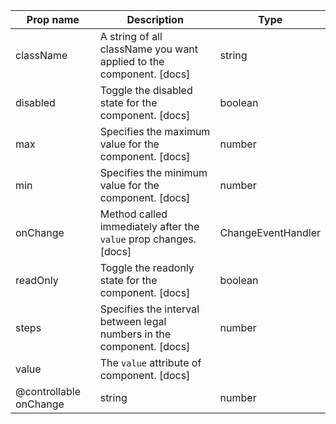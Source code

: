 | Prop name | Description | Type |
| --- | --- | --- |
| className | A string of all className you want applied to the component. [docs] | string |
| disabled | Toggle the disabled state for the component. [docs] | boolean |
| max | Specifies the maximum value for the component. [docs] | number |
| min | Specifies the minimum value for the component. [docs] | number |
| onChange | Method called immediately after the `value` prop changes. [docs] | ChangeEventHandler<HTMLInputElement> |
| readOnly | Toggle the readonly state for the component. [docs] | boolean |
| steps | Specifies the interval between legal numbers in the component. [docs] | number |
| value | The `value` attribute of component. [docs]
@controllable onChange | string | number | string[] |
